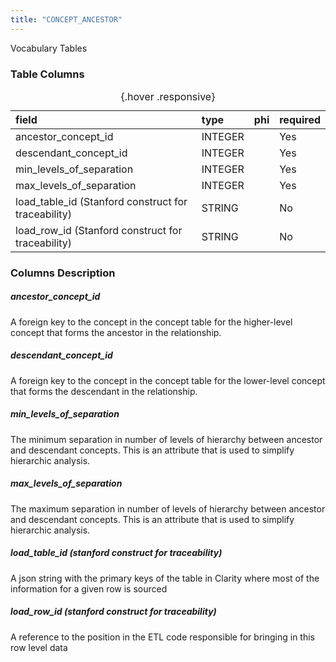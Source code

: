 ```yaml
---
title: "CONCEPT_ANCESTOR"
---
```


Vocabulary Tables

### Table Columns

| field                                               | type    | phi   | required   |
|:----------------------------------------------------|:--------|:------|:-----------|
| ancestor_concept_id                                 | INTEGER |       | Yes        |
| descendant_concept_id                               | INTEGER |       | Yes        |
| min_levels_of_separation                            | INTEGER |       | Yes        |
| max_levels_of_separation                            | INTEGER |       | Yes        |
| load_table_id (Stanford construct for traceability) | STRING  |       | No         |
| load_row_id (Stanford construct for traceability)   | STRING  |       | No         |

:  {.hover .responsive}

### Columns Description


##### ancestor_concept_id

A foreign key to the concept in the concept table for the higher-level concept that forms the ancestor in the relationship.

##### descendant_concept_id

A foreign key to the concept in the concept table for the lower-level concept that forms the descendant in the relationship.

##### min_levels_of_separation

The minimum separation in number of levels of hierarchy between ancestor and descendant concepts. This is an attribute that is used to simplify hierarchic analysis.

##### max_levels_of_separation

The maximum separation in number of levels of hierarchy between ancestor and descendant concepts. This is an attribute that is used to simplify hierarchic analysis.

##### load_table_id (stanford construct for traceability)

A json string with the primary keys of the table in Clarity where most of the information for a given row is sourced

##### load_row_id (stanford construct for traceability)

A reference to the position in the ETL code responsible for bringing in this row level data
